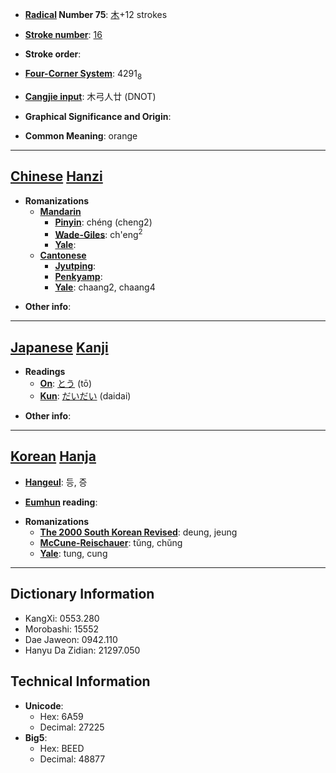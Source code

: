 * '''[[Wiktionary:Chinese radical index| Radical]] Number 75''': [[Wiktionary:Chinese radical index 木|木]]+12 strokes

* '''[[Wiktionary:Chinese total strokes index|Stroke number]]''': [[Wiktionary:Chinese total strokes index 16|16]]

* '''Stroke order''': 

* '''[[Wiktionary:Chinese four corner index|Four-Corner System]]''': 4291<sub>8</sub>

* '''[[Wiktionary:Chinese Cangjie index|Cangjie input]]''': 木弓人廿 (DNOT)

* '''Graphical Significance and Origin''': 

* '''Common Meaning''': orange

----

== [[Chinese]] [[Hanzi]] ==

* '''Romanizations'''
** '''[[Mandarin]]'''
*** '''[[Pinyin]]''': chéng (cheng2)
*** '''[[Wade-Giles]]''': ch'eng<sup>2</sup>
*** '''[[Yale]]''': 
** '''[[Cantonese]]'''
*** '''[[Jyutping]]''':
*** '''[[Penkyamp]]''': 
*** '''[[Yale]]''': chaang2, chaang4

* '''Other info''': 

----

== [[Japanese]] [[Kanji]] ==

* '''Readings'''
** '''[[On]]''': [[とう]] (tō)
** '''[[Kun]]''': [[だいだい]] (daidai)

* '''Other info''':  

----

== [[Korean]] [[Hanja]] ==

* '''[[Hangeul]]''': 등, 증

* '''[[Eumhun]] reading''': 

* '''Romanizations'''
** '''[[The 2000 South Korean Revised Romanization|The 2000 South Korean Revised]]''': deung, jeung
** '''[[McCune-Reischauer]]''': tŭng, chŭng
** '''[[Yale]]''': tung, cung

----

== Dictionary Information ==

* KangXi: 0553.280
* Morobashi: 15552
* Dae Jaweon: 0942.110
* Hanyu Da Zidian: 21297.050

== Technical Information ==

* '''Unicode''':
** Hex: 6A59
** Decimal: 27225
* '''Big5''':
** Hex: BEED
** Decimal: 48877